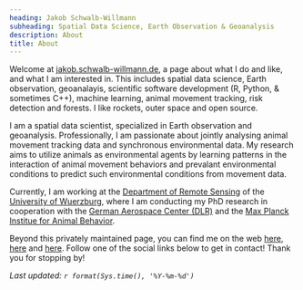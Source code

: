 ```yaml
---
heading: Jakob Schwalb-Willmann
subheading: Spatial Data Science, Earth Observation & Geoanalysis
description: About
title: About
---
```


Welcome at [jakob.schwalb-willmann.de](http://jakob.schwalb-willmann.de), a page about what I do and like, and what I am interested in. This includes spatial data science, Earth observation, geoanalayis, scientific software development (R, Python, & sometimes C++), machine learning, animal movement tracking, risk detection and forests. I like rockets, outer space and open source.

I am a spatial data scientist, specialized in Earth observation and geoanalysis. Professionally, I am passionate about jointly analysing animal movement tracking data and synchronous environmental data. My research aims to utilize animals as environmental agents by learning patterns in the interaction of animal movement behaviors and prevalant environmental conditions to predict such environmental conditions from movement data.

Currently, I am working at the [Department of Remote Sensing](https://www.geographie.uni-wuerzburg.de/en/fernerkundung/startseite/) of the [University of Wuerzburg](https://www.uni-wuerzburg.de/en/home/), where I am conducting my PhD research in cooperation with the [German Aerospace Center (DLR)](https://www.dlr.de/eoc/en/desktopdefault.aspx/tabid-5227/) and the [Max Planck Institue for Animal Behavior](https://www.ab.mpg.de/).

Beyond this privately maintained page, you can find me on the web [here](https://www.geographie.uni-wuerzburg.de/fernerkundung/personen/jakob-schwalb-willmann-msc/), [here](http://eagle-science.org/schwalb-willmann/) and [here](http://students.eagle-science.org/students/students-2016/jakob-schwalb-willmann/). Follow one of the social links below to get in contact! Thank you for stopping by!

*Last updated: `r format(Sys.time(), '%Y-%m-%d')`*